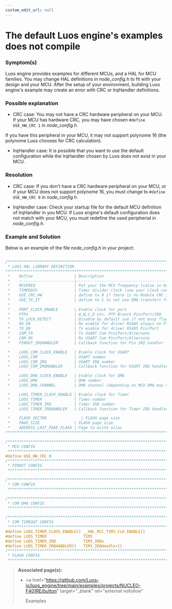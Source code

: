 ```yaml
---
custom_edit_url: null
---
```


# The default Luos engine's examples does not compile

### Symptom(s)

Luos engine provides examples for different MCUs, and a HAL for MCU families. You may change HAL definitions in _node_config.h_ to fit with your design and your MCU. After the setup of your environment, building Luos engine's example may create an error with CRC or IrqHandler definitions.

### Possible explanation

- CRC case:
  You may not have a CRC hardware peripheral on your MCU. If your MCU has hardware CRC, you may have chosen `#define USE_HW_CRC 1` in _node_config.h_.

If you have this peripheral in your MCU, it may not support polynome 16 (the polynome Luos chooses for CRC calculation).

- IrqHandler case:
  It is possible that you want to use the default configuration while the IrqHandler chosen by Luos does not exist in your MCU.

### Resolution

- CRC case:
  If you don't have a CRC hardware peripheral on your MCU, or if your MCU does not support polynome 16, you must change to `#define USE_HW_CRC 0` in _node_config.h_.

- IrqHandler case:
  Check your startup file for the default MCU definition of IrqHandler in you MCU. If Luos engine's default configuration does not match with your MCU, you must redefine the used peripherial in _node_config.h_.

### Example and Solution

Below is an example of the file _node_config.h_ in your project:

```c

/*******************************************************************************
 * LUOS HAL LIBRARY DEFINITION
*******************************************************************************
 *    Define                  | Description
 *    :-----------------------|-----------------------------------------------
 *    MCUFREQ                 | Put your the MCU frequency (value in Hz)
 *    TIMERDIV                | Timer divider clock (see your clock configuration)
 *    USE_CRC_HW              | define to 0 if there is no Module CRC in your MCU
 *    USE_TX_IT               | define to 1 to not use DMA transfert for Luos Tx
 *
 *    PORT_CLOCK_ENABLE       | Enable clock for port
 *    PTPx                    | A,B,C,D etc. PTP Branch Pin/Port/IRQ
 *    TX_LOCK_DETECT          | Disable by default use if not busy flag in USART Pin/Port/IRQ
 *    RX_EN                   | Rx enable for driver RS485 always on Pin/Port
 *    TX_EN                   | Tx enable for driver RS485 Pin/Port
 *    COM_TX                  | Tx USART Com Pin/Port/Alternate
 *    COM_RX                  | Rx USART Com Pin/Port/Alternate
 *    PINOUT_IRQHANDLER       | Callback function for Pin IRQ handler

 *    LUOS_COM_CLOCK_ENABLE   | Enable clock for USART
 *    LUOS_COM                | USART number
 *    LUOS_COM_IRQ            | USART IRQ number
 *    LUOS_COM_IRQHANDLER     | Callback function for USART IRQ handler

 *    LUOS_DMA_CLOCK_ENABLE   | Enable clock for DMA
 *    LUOS_DMA                | DMA number
 *    LUOS_DMA_CHANNEL        | DMA channel (depending on MCU DMA may need special config)

 *    LUOS_TIMER_CLOCK_ENABLE | Enable clock for Timer
 *    LUOS_TIMER              | Timer number
 *    LUOS_TIMER_IRQ          | Timer IRQ number
 *    LUOS_TIMER_IRQHANDLER   | Callback function for Timer IRQ handler

 *    FLASH_SECTOR               | FLASH page size
 *    PAGE_SIZE               | FLASH page size
 *    ADDRESS_LAST_PAGE_FLASH | Page to write alias
******************************************************************************/

/*******************************************************************************
 * MCU CONFIG
 ******************************************************************************/
#define USE_HW_CRC 0
/*******************************************************************************
 * PINOUT CONFIG
 ******************************************************************************/

/*******************************************************************************
 * COM CONFIG
 ******************************************************************************/

/*******************************************************************************
 * COM DMA CONFIG
 ******************************************************************************/

/*******************************************************************************
 * COM TIMEOUT CONFIG
 ******************************************************************************/
#define LUOS_TIMER_CLOCK_ENABLE() __HAL_RCC_TIM3_CLK_ENABLE()
#define LUOS_TIMER                TIM3
#define LUOS_TIMER_IRQ            TIM3_IRQn
#define LUOS_TIMER_IRQHANDLER()   TIM3_IRQHandler()
/*******************************************************************************
 * FLASH CONFIG
 ******************************************************************************/

```

> **Associated page(s):**
>
> - <a
>     href="https://github.com/Luos-io/luos_engine/tree/main/examples/projects/NUCLEO-F401RE/button"
>     target="_blank"
>     rel="external nofollow"
>   >
>     Examples
>   </a>
